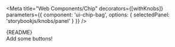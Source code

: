 

<Meta
  title="Web Components/Chip"
  decorators={[withKnobs]}
  parameters={{
    component: 'ui-chip-bag',
    options: { 
      selectedPanel: 'storybookjs/knobs/panel'
     }
  }}
/>

<Description>
    {README}
</Description>

<Preview withToolbar>
  <Story name="Chip Bag">
    <ui-paper elevation={0} style={{ margin: '10px' }}>
      <ui-chip-bag
        value="sample@email.com;othersample@email.com"
        delimiter=";"
        invalid={boolean('Invalid', false, 'validation')}
      >
        <div
          style={{ fontStyle: 'italic', fontColor: 'rgba(0,0,0,0.2)', marginTop: '5px' }}
          slot="ui-chip-bag-helper"
        >
          Add some buttons!
        </div>
      </ui-chip-bag>
    </ui-paper>
  </Story>
</Preview>